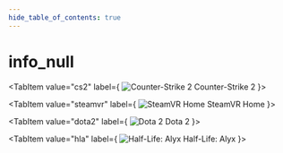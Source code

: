 ```yaml
---
hide_table_of_contents: true
---
```


<!---
!!!!!!
THIS PAGE IS AUTOGENERATED FROM GAME FGD DEFINITIONS!
DO NOT EDIT MANUALLY!
!!!!!!

In order to make edits, you can make an annotation file in /fgd_dump_overrides
-->


# info_null



<Tabs queryString="game">
    
<TabItem value="cs2" label={
    <span>
        <img src={cs2Icon} alt="Counter-Strike 2" className="tab-icon" />
        Counter-Strike 2
    </span>
    }>
    <CS2Page />
</TabItem>

<TabItem value="steamvr" label={
    <span>
        <img src={steamvrIcon} alt="SteamVR Home" className="tab-icon" />
        SteamVR Home
    </span>
    }>
    <STEAMVRPage />
</TabItem>

<TabItem value="dota2" label={
    <span>
        <img src={dota2Icon} alt="Dota 2" className="tab-icon" />
        Dota 2
    </span>
    }>
    <DOTA2Page />
</TabItem>

<TabItem value="hla" label={
    <span>
        <img src={hlaIcon} alt="Half-Life: Alyx" className="tab-icon" />
        Half-Life: Alyx
    </span>
    }>
    <HLAPage />
</TabItem>

</Tabs>
